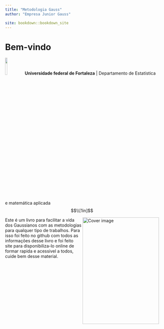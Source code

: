 ```yaml
--- 
title: "Metodologia Gauss"
author: "Empresa Junior Gauss"

site: bookdown::bookdown_site
---
```




# Bem-vindo


![](graficos/ufc.png){#id .class width=12% height=12% } **Universidade federal de Fortaleza** | Departamento de Estatística e matemática aplicada
$$\\[1in]$$

<img src="cover.png" width="250" height="350" align="right" alt="Cover image" /></a>

Este é um livro para facilitar a vida dos Gaussianos com as metodologias para qualquer tipo de trabalhos. Para isso foi feito no github com todos as informações desse livro e foi feito site para disponibiliza-lo online de formar rapida e acessivel a todos, cuide bem desse material. 





